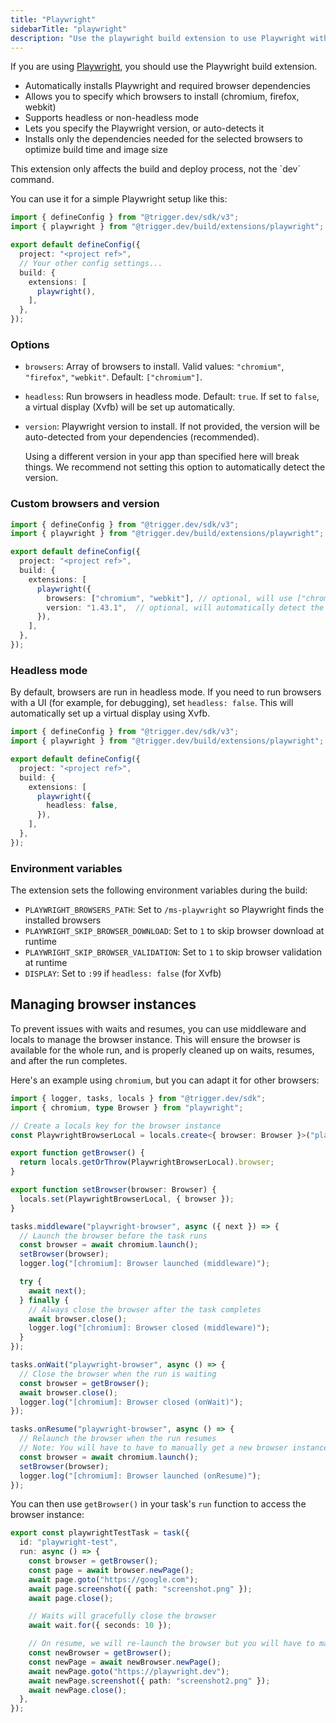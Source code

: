 ```yaml
---
title: "Playwright"
sidebarTitle: "playwright"
description: "Use the playwright build extension to use Playwright with Trigger.dev"
---
```


If you are using [Playwright](https://playwright.dev/), you should use the Playwright build extension.

- Automatically installs Playwright and required browser dependencies
- Allows you to specify which browsers to install (chromium, firefox, webkit)
- Supports headless or non-headless mode
- Lets you specify the Playwright version, or auto-detects it
- Installs only the dependencies needed for the selected browsers to optimize build time and image size

<Note>
  This extension only affects the build and deploy process, not the `dev` command.
</Note>

You can use it for a simple Playwright setup like this:

```ts
import { defineConfig } from "@trigger.dev/sdk/v3";
import { playwright } from "@trigger.dev/build/extensions/playwright";

export default defineConfig({
  project: "<project ref>",
  // Your other config settings...
  build: {
    extensions: [
      playwright(),
    ],
  },
});
```

### Options

- `browsers`: Array of browsers to install. Valid values: `"chromium"`, `"firefox"`, `"webkit"`. Default: `["chromium"]`.
- `headless`: Run browsers in headless mode. Default: `true`. If set to `false`, a virtual display (Xvfb) will be set up automatically.
- `version`: Playwright version to install. If not provided, the version will be auto-detected from your dependencies (recommended).

  <Warning>
    Using a different version in your app than specified here will break things. We recommend not setting this option to automatically detect the version.
  </Warning>

### Custom browsers and version

```ts
import { defineConfig } from "@trigger.dev/sdk/v3";
import { playwright } from "@trigger.dev/build/extensions/playwright";

export default defineConfig({
  project: "<project ref>",
  build: {
    extensions: [
      playwright({
        browsers: ["chromium", "webkit"], // optional, will use ["chromium"] if not provided
        version: "1.43.1",  // optional, will automatically detect the version if not provided
      }),
    ],
  },
});
```

### Headless mode

By default, browsers are run in headless mode. If you need to run browsers with a UI (for example, for debugging), set `headless: false`. This will automatically set up a virtual display using Xvfb.

```ts
import { defineConfig } from "@trigger.dev/sdk/v3";
import { playwright } from "@trigger.dev/build/extensions/playwright";

export default defineConfig({
  project: "<project ref>",
  build: {
    extensions: [
      playwright({
        headless: false,
      }),
    ],
  },
});
```

### Environment variables

The extension sets the following environment variables during the build:

- `PLAYWRIGHT_BROWSERS_PATH`: Set to `/ms-playwright` so Playwright finds the installed browsers
- `PLAYWRIGHT_SKIP_BROWSER_DOWNLOAD`: Set to `1` to skip browser download at runtime
- `PLAYWRIGHT_SKIP_BROWSER_VALIDATION`: Set to `1` to skip browser validation at runtime
- `DISPLAY`: Set to `:99` if `headless: false` (for Xvfb)

## Managing browser instances

To prevent issues with waits and resumes, you can use middleware and locals to manage the browser instance. This will ensure the browser is available for the whole run, and is properly cleaned up on waits, resumes, and after the run completes.

Here's an example using `chromium`, but you can adapt it for other browsers:

```ts
import { logger, tasks, locals } from "@trigger.dev/sdk";
import { chromium, type Browser } from "playwright";

// Create a locals key for the browser instance
const PlaywrightBrowserLocal = locals.create<{ browser: Browser }>("playwright-browser");

export function getBrowser() {
  return locals.getOrThrow(PlaywrightBrowserLocal).browser;
}

export function setBrowser(browser: Browser) {
  locals.set(PlaywrightBrowserLocal, { browser });
}

tasks.middleware("playwright-browser", async ({ next }) => {
  // Launch the browser before the task runs
  const browser = await chromium.launch();
  setBrowser(browser);
  logger.log("[chromium]: Browser launched (middleware)");

  try {
    await next();
  } finally {
    // Always close the browser after the task completes
    await browser.close();
    logger.log("[chromium]: Browser closed (middleware)");
  }
});

tasks.onWait("playwright-browser", async () => {
  // Close the browser when the run is waiting
  const browser = getBrowser();
  await browser.close();
  logger.log("[chromium]: Browser closed (onWait)");
});

tasks.onResume("playwright-browser", async () => {
  // Relaunch the browser when the run resumes
  // Note: You will have to have to manually get a new browser instance in the run function
  const browser = await chromium.launch();
  setBrowser(browser);
  logger.log("[chromium]: Browser launched (onResume)");
});
```

You can then use `getBrowser()` in your task's `run` function to access the browser instance:

```ts
export const playwrightTestTask = task({
  id: "playwright-test",
  run: async () => {
    const browser = getBrowser();
    const page = await browser.newPage();
    await page.goto("https://google.com");
    await page.screenshot({ path: "screenshot.png" });
    await page.close();

    // Waits will gracefully close the browser
    await wait.for({ seconds: 10 });

    // On resume, we will re-launch the browser but you will have to manually get the new instance
    const newBrowser = getBrowser();
    const newPage = await newBrowser.newPage();
    await newPage.goto("https://playwright.dev");
    await newPage.screenshot({ path: "screenshot2.png" });
    await newPage.close();
  },
});
```
